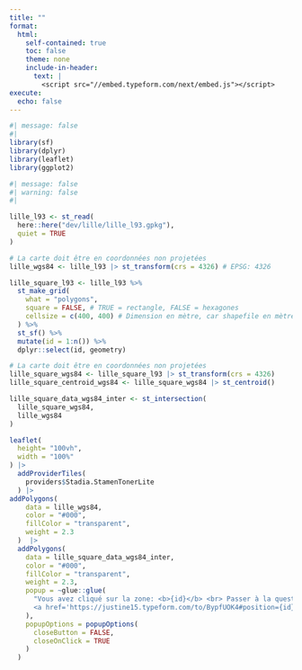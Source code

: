 ```yaml
---
title: ""
format:
  html:
    self-contained: true
    toc: false
    theme: none
    include-in-header:
      text: |
        <script src="//embed.typeform.com/next/embed.js"></script>
execute:
  echo: false
---
```


```r
#| message: false
#| 
library(sf)
library(dplyr)
library(leaflet)
library(ggplot2)
```

```r
#| message: false
#| warning: false
#| 

lille_l93 <- st_read(
  here::here("dev/lille/lille_l93.gpkg"),
  quiet = TRUE
)

# La carte doit être en coordonnées non projetées
lille_wgs84 <- lille_l93 |> st_transform(crs = 4326) # EPSG: 4326

lille_square_l93 <- lille_l93 %>% 
  st_make_grid(
    what = "polygons", 
    square = FALSE, # TRUE = rectangle, FALSE = hexagones
    cellsize = c(400, 400) # Dimension en mètre, car shapefile en mètre (lambert 93)
  ) %>% 
  st_sf() %>% 
  mutate(id = 1:n()) %>% 
  dplyr::select(id, geometry)

# La carte doit être en coordonnées non projetées
lille_square_wgs84 <- lille_square_l93 |> st_transform(crs = 4326)
lille_square_centroid_wgs84 <- lille_square_wgs84 |> st_centroid()

lille_square_data_wgs84_inter <- st_intersection(
  lille_square_wgs84,
  lille_wgs84
)
```

```r
leaflet(
  height= "100vh",
  width = "100%"
) |> 
  addProviderTiles(
    providers$Stadia.StamenTonerLite
  ) |> 
addPolygons(
    data = lille_wgs84,
    color = "#000",
    fillColor = "transparent",
    weight = 2.3
  )  |> 
  addPolygons(
    data = lille_square_data_wgs84_inter,
    color = "#000", 
    fillColor = "transparent",
    weight = 2.3, 
    popup = ~glue::glue(
      "Vous avez cliqué sur la zone: <b>{id}</b> <br> Passer à la question suivante: 
      <a href='https://justine15.typeform.com/to/BypfUOK4#position={id}'>Débuter le questionnaire</a>"
    ),
    popupOptions = popupOptions(
      closeButton = FALSE,
      closeOnClick = TRUE
    )
  )
```

